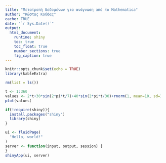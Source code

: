 ```yaml
---
title: "Μετατροπή δεδομένων για ανάγνωση από το Mathematica"
author: "Κώστας Κούδας"
cache: TRUE
date: "`r Sys.Date()`"
output:
  html_document:
    runtime: shiny
    toc: true
    toc_float: true
    number_sections: true
    fig_caption: true
---
```


```r
knitr::opts_chunk$set(echo = TRUE)
library(kableExtra)
```

```r
rm(list = ls())
```

```r
t <- 1:360
values <- 2*t+30*sin(2*pi*t/7)+40*sin(2*pi*t/30)+rnorm(1, mean=10, sd=3)+100
plot(values)
```

```r
if(!require(shiny)){
  install.packages("shiny")
  library(shiny)
}
```

```r
ui <- fluidPage(
  "Hello, world!"
)
server <- function(input, output, session) {
}
shinyApp(ui, server)
```














